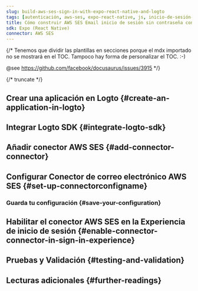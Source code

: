 ```yaml
---
slug: build-aws-ses-sign-in-with-expo-react-native-and-logto
tags: [autenticación, aws-ses, expo-react-native, js, inicio-de-sesión-sin-contraseña, inicio-de-sesión, login]
title: Cómo construir AWS SES Email inicio de sesión sin contraseña con Expo (React Native)
sdk: Expo (React Native)
connector: AWS SES
---
```


{/*
  Tenemos que dividir las plantillas en secciones porque el mdx importado no se mostrará en el TOC.
  Tampoco hay forma de personalizar el TOC. :-)

  @see https://github.com/facebook/docusaurus/issues/3915
*/}



{/* truncate */}

<Intro connector={connector} sdk="Expo (React Native)" link="https://expo.dev" />

## Crear una aplicación en Logto \{#create-an-application-in-logto}

<CreateApplication type="Native app" framework="Expo" />

## Integrar Logto SDK \{#integrate-logto-sdk}

<IntegrateSdk />

## Añadir conector AWS SES \{#add-connector-connector}

<AddPasswordlessConnector
  connector={connector}
  connectorType="Email"
  passwordlessSignUpIdentifier="Dirección de correo electrónico"
/>

## Configurar Conector de correo electrónico AWS SES \{#set-up-connectorconfigname}

<ConnectorGuide />

### Guarda tu configuración \{#save-your-configuration}

<SaveYourConfiguration connector={connector} />

## Habilitar el conector AWS SES en la Experiencia de inicio de sesión \{#enable-connector-connector-in-sign-in-experience}

<EnablePasswordlessConnector
  connectorType="Email"
  passwordlessSignUpIdentifier="Dirección de correo electrónico"
/>

## Pruebas y Validación \{#testing-and-validation}

<TestingAndValidation connector={connector} sdk="Expo (React Native)" />

## Lecturas adicionales \{#further-readings}

<FurtherReadings />
